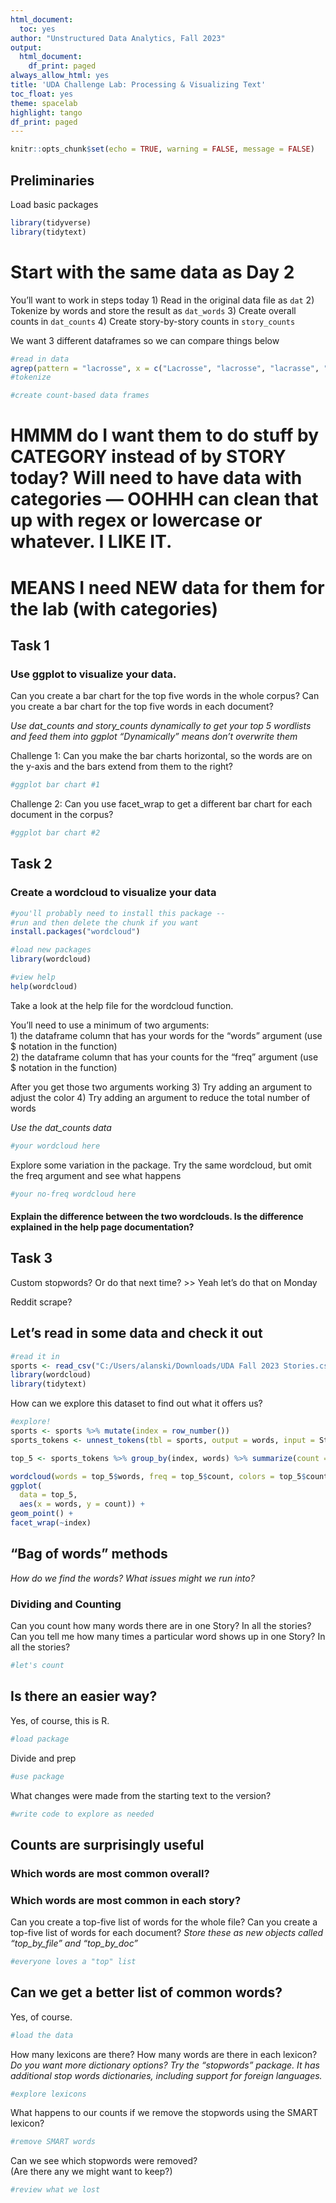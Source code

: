 ```yaml
---
html_document:
  toc: yes
author: "Unstructured Data Analytics, Fall 2023"
output:
  html_document:
    df_print: paged
always_allow_html: yes
title: 'UDA Challenge Lab: Processing & Visualizing Text'
toc_float: yes
theme: spacelab
highlight: tango
df_print: paged
---
```

  
```r
knitr::opts_chunk$set(echo = TRUE, warning = FALSE, message = FALSE)
```

## Preliminaries
Load basic packages
```r
library(tidyverse)
library(tidytext)
```


# Start with the same data as Day 2

You'll want to work in steps today
1) Read in the original data file as `dat`
2) Tokenize by words and store the result as `dat_words`
3) Create overall counts in `dat_counts`
4) Create story-by-story counts in `story_counts`

We want 3 different dataframes so we can compare things below
```r
#read in data
agrep(pattern = "lacrosse", x = c("Lacrosse", "lacrosse", "lacrasse", "tennis"), costs = 100)
#tokenize

#create count-based data frames


```

# HMMM do I want them to do stuff by CATEGORY instead of by STORY today? Will need to have data with categories --- OOHHH can clean that up with regex or lowercase or whatever. I LIKE IT.

# MEANS I need NEW data for them for the lab (with categories)

  
## Task 1
### Use ggplot to visualize your data.
Can you create a bar chart for the top five words in the whole corpus?
Can you create a bar chart for the top five words in each document?

*Use dat_counts and story_counts dynamically to get your top 5 wordlists and feed them into ggplot*
*"Dynamically" means don't overwrite them*

Challenge 1: Can you make the bar charts horizontal, so the words are on the y-axis and the bars extend from them to the right?

```r
#ggplot bar chart #1

```

Challenge 2: Can you use facet_wrap to get a different bar chart for each document in the corpus?
```r
#ggplot bar chart #2

```



## Task 2
### Create a wordcloud to visualize your data
```r
#you'll probably need to install this package --
#run and then delete the chunk if you want
install.packages("wordcloud")
```

```r
#load new packages
library(wordcloud)

#view help
help(wordcloud)
```

Take a look at the help file for the wordcloud function.  
  
  
You'll need to use a minimum of two arguments:  
1) the dataframe column that has your words for the "words" argument (use $ notation in the function)  
2) the dataframe column that has your counts for the "freq" argument (use $ notation in the function)  

After you get those two arguments working
3) Try adding an argument to adjust the color
4) Try adding an argument to reduce the total number of words


*Use the dat_counts data*

```r
#your wordcloud here
```

Explore some variation in the package. Try the same wordcloud, but omit the freq argument and see what happens
```r
#your no-freq wordcloud here
```

#### Explain the difference between the two wordclouds.  Is the difference explained in the help page documentation? 



## Task 3
Custom stopwords? Or do that next time? >> Yeah let's do that on Monday

Reddit scrape?



  
## Let's read in some data and check it out

```r
#read it in
sports <- read_csv("C:/Users/alanski/Downloads/UDA Fall 2023 Stories.csv")
library(wordcloud)
library(tidytext)
```
How can we explore this dataset to find out what it offers us?
```r
#explore!
sports <- sports %>% mutate(index = row_number())
sports_tokens <- unnest_tokens(tbl = sports, output = words, input = Story, token = "words")

top_5 <- sports_tokens %>% group_by(index, words) %>% summarize(count = n()) %>% slice_max(order_by = count, n = 5)

wordcloud(words = top_5$words, freq = top_5$count, colors = top_5$count)
ggplot(
  data = top_5,
  aes(x = words, y = count)) +
geom_point() +
facet_wrap(~index)
```


## "Bag of words" methods

*How do we find the words?*
*What issues might we run into?*

### Dividing and Counting
Can you count how many words there are in one Story? In all the stories?
Can you tell me how many times a particular word shows up in one Story? In all the stories? 
```r
#let's count

```
## Is there an easier way?
Yes, of course, this is R.
```r
#load package

```
Divide and prep
```r
#use package

```
What changes were made from the starting text to the version? 
```r
#write code to explore as needed


```


## Counts are surprisingly useful

### Which words are most common overall? 
### Which words are most common in each story? 

Can you create a top-five list of words for the whole file? 
Can you create a top-five list of words for each document?
*Store these as new objects called "top_by_file" and "top_by_doc"*

```r
#everyone loves a "top" list

```

## Can we get a better list of common words?
Yes, of course. 

```r
#load the data

```
How many lexicons are there? 
How many words are there in each lexicon?
*Do you want more dictionary options? Try the "stopwords" package.  It has additional stop words dictionaries, including support for foreign languages.*
```r
#explore lexicons
```

What happens to our counts if we remove the stopwords using the SMART lexicon?
```r
#remove SMART words

```
Can we see which stopwords were removed?  
(Are there any we might want to keep?)
```r
#review what we lost

```

